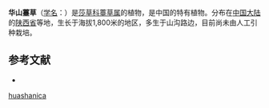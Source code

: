 {{Speciesbox
| name = 华山薹草
| status = 
| status_system = 
| image =
| genus = Carex
| species = huashanica
| authority = Tang et Wang ex L. K. Dai
}}

'''华山薹草'''（[[学名|学名]]：{{lang|la|''Carex huashanica''}}）是[[莎草科|莎草科]][[薹草属|薹草属]]的植物，是中国的特有植物。分布在[[中国大陆|中国大陆]]的[[陕西省|陕西省]]等地，生长于海拔1,800米的地区，多生于山沟路边，目前尚未由人工引种栽培。

== 参考文献 ==
<div class="references-small">
* {{cite web| url =http://www.bioinfo.cn/db05/KmzwSpecies.php?action=view&id=6698| title =华山薹草| work =《中国高等植物数据库全库》| publisher =中国科学院微生物研究所| author =昆明植物研究所| accessdate =2009-02-24| deadurl =yes| archiveurl =https://web.archive.org/web/20160305053359/http://www.bioinfo.cn/db05/KmzwSpecies.php?action=view&id=6698| archivedate =2016-03-05}}
</div>
{{Taxonbar|from=Q10905710}}

{{DEFAULTSORT:Carex huashanica}}
[[Category:薹草属|huashanica]]


{{Carex-stub}}